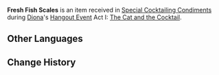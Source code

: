 {{Item Infobox
|id           = 100828
|image        = Item Fresh Fish Scales.png
|type         = Quest Items
|description  = The fresh scales of a fish. One wonders what [[Diona]] might do with it...
|source1      = [[Special Cocktailing Condiments]]
}}
'''Fresh Fish Scales''' is an item received in [[Special Cocktailing Condiments]] during [[Diona]]'s [[Hangout Event]] Act I: [[The Cat and the Cocktail]].

==Other Languages==
{{Other Languages|default_hidden = 1
|en      = Fresh Fish Scales
|zhs     = 新鲜的鱼鳞
|zhs_rm  = Xīnxiān de Yúlín
|zht     = 新鮮的魚鱗
|zht_rm  = Xīnxiān de Yúlín
|ja      = 新鮮なうろこ
|ja_rm   = Shinsen na Uroko
|ko      = 신선한 생선 비늘
|ko_rm   = 
|es      = Escamas frescas
|fr      = Écailles de poisson fraîches
|ru      = Свежая чешуя
|th      = เกล็ดปลาสด
|th_rm   = Klet Pla Sot
|vi      = Vảy Cá Tươi
|de      = Frische Fischschuppen
|id      = Sisik Ikan Segar
|pt      = Escamas Frescas de Peixe
}}

==Change History==
{{Change History|1.5}}